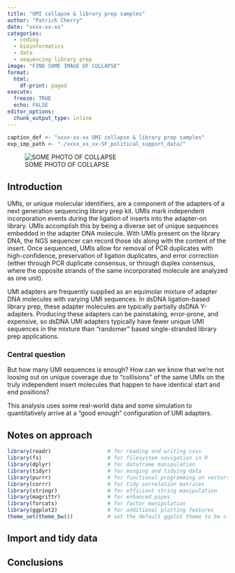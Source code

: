```yaml
---
title: "UMI collapse & library prep samples"
author: "Patrick Cherry"
date: "xxxx-xx-xx"
categories:
  - coding
  - bioinformatics
  - data
  - sequencing library prep
image: "FIND SOME IMAGE OF COLLAPSE"
format:
  html:
    df-print: paged
execute:
  freeze: TRUE
  echo: FALSE
editor_options: 
  chunk_output_type: inline
---
```


```r
caption_def <- "xxxx-xx-xx UMI collapse & library prep samples"
exp_imp_path <- "./xxxx_xx_xx-SF_political_support_data/"
```

![SOME PHOTO OF COLLAPSE]()

## Introduction
UMIs, or unique molecular identifiers, are a component of the adapters of a next generation sequencing library prep kit. UMIs mark independent incorporation events during the ligation of inserts into the adapter-on library. UMIs accomplish this by being a diverse set of unique sequences embedded in the adapter DNA molecule. With UMIs present on the library DNA, the NGS sequencer can record those ids along with the content of the insert. Once sequenced, UMIs allow for removal of PCR duplicates with high-confidence, preservation of ligation duplicates, and error correction (either through PCR duplicate consensus, or through duplex consensus, where the opposite strands of the same incorporated molecule are analyzed as one unit).

UMI adapters are frequently supplied as an equimolar mixture of adapter DNA molecules with varying UMI sequences. In dsDNA ligation-based library prep, these adapter molecules are typically partially dsDNA Y-adapters. Producing these adapters can be painstaking, error-prone, and expensive, so dsDNA UMI adapters typically have fewer unique UMI sequences in the mixture than "randomer" based single-stranded library prep applications.

### Central question
But how many UMI sequences is enough? How can we know that we're not loosing out on unique coverage due to "collisions" of the same UMIs on the truly independent insert molecules that happen to have identical start and end positions?

This analysis uses some real-world data and some simulation to quantitatively arrive at a "good enough" configuration of UMI adapters.

## Notes on approach

```r
library(readr)                  # for reading and writing csvs
library(fs)                     # for filesystem navigation in R
library(dplyr)                  # for dataframe manipulation
library(tidyr)                  # for munging and tidying data
library(purrr)                  # for functional programming on vectors
library(corrr)                  # for tidy correlation matrices
library(stringr)                # for efficient string manipulation
library(magrittr)               # for enhanced pipes
library(forcats)                # for factor manipulation
library(ggplot2)                # for additional plotting features
theme_set(theme_bw())           # set the default ggplot theme to be clear & cartooney
```

## Import and tidy data


## Conclusions

